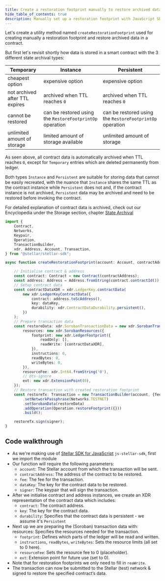 ```yaml
---
title: Create a restoration footprint manually to restore archived data using the JavaScript SDK
hide_table_of_contents: true
description: Manually set up a restoration footprint with JavaScript SDK
---
```


Let's create a utility method named `createRestorationFootprint` used for creating manually a restoration footprint and restore archived data in a contract.

But first let's revisit shortly how data is stored in a smart contract with the 3 different state archival types:

| Temporary | Instance | Persistent |
|----------|----------|----------|
| cheapest option    | expensive option   | expensive option   |
|  not archived after TTL expires    | archived when TTL reaches `0`   | archived when TTL reaches `0`  |
| cannot be restored    | can be restored using the `RestoreFootprintOp` operation   | can be restored using the `RestoreFootprintOp` operation   |
| unlimited amount of storage | limited amount of storage available | unlimited amount of storage |

As seen above, all contract data is automatically archived when TTL reaches `0`, except for `Temporary` entries which are deleted permanently from ledger.

Both types `Instance` and `Persistent` are suitable for storing data that cannot be easily recreated, with the nuance that `Instance` shares the same TTL as the contract instance while `Persistent` does not and, if the contract instance is not archived, `Persistent` data may be archived and need to be restored before invoking the contract.

For detailed explanation of contract data is archived, check out our Encyclopedia under the Storage section, chapter [State Archival](./../../../learn/encyclopedia/storage/state-archival.mdx)
```typescript
import {
    Contract,
    Networks,
    Keypair,
    Operation,
    TransactionBuilder,
    xdr, Address, Account, Transaction,
} from "@stellar/stellar-sdk";

async function createRestorationFootprint(account: Account, contractAddress: string, fee: string, dataKey: xdr.ScVal, signer: Keypair) {

    // Initialise contract & address
    const contract: Contract = new Contract(contractAddress);
    const address: Address = Address.fromString(contract.contractId());
    // Setup contract data
    const contractDataXDR = xdr.LedgerKey.contractData(
        new xdr.LedgerKeyContractData({
            contract: address.toScAddress(),
            key: dataKey,
            durability: xdr.ContractDataDurability.persistent(),
        })
    );
    // Prepare transaction data
    const restoreData: xdr.SorobanTransactionData = new xdr.SorobanTransactionData({
        resources: new xdr.SorobanResources({
            footprint: new xdr.LedgerFootprint({
                readOnly: [],
                readWrite: [contractDataXDR],
            }),
            instructions: 0,
            readBytes: 0,
            writeBytes: 0,
        }),
        resourceFee: xdr.Int64.fromString('0'),
        // @ts-ignore
        ext: new xdr.ExtensionPoint(0),
    });
    // Restore transaction with created restoration footprint
    const restoreTx: Transaction = new TransactionBuilder(account, {fee: fee})
        .setNetworkPassphrase(Networks.TESTNET)
        .setSorobanData(restoreData)
        .addOperation(Operation.restoreFootprint({}))
        .build();

    restoreTx.sign(signer);
}
```

## Code walkthrough

- As we're making use of [Stellar SDK for JavaScript](https://stellar.github.io/js-stellar-sdk/) `js-stellar-sdk`, first we import the module
- Our function will require the following parameters:
    - `account`: The Stellar account from which the transaction will be sent.
    - `contractAddress`: The address of the contract to be restored.
    - `fee`: The fee for the transaction.
    - `dataKey`: The key for the contract data to be restored.
    - `signer`: The keypair that will sign the transaction.
- After we initialise contract and address instances, we create an XDR representation of the contract data which includes:
    - `contract`: The contract address.
    - `key`: The key for the contract data.
    - `durability`: Specifies that the contract data is persistent - we assume it's `Persistent`
- Next up we are preparing the (Soroban) transaction data with:
resources: Specifies the resources needed for the transaction.
    - `footprint`: Defines which parts of the ledger will be read and written.
    - `instructions`, `readBytes`, `writeBytes`: Sets the resource limits (all set to 0 here).
    - `resourceFee`: Sets the resource fee to 0 (placeholder).
    - `ext`: Extension point for future use (set to 0).
- Note that for restoration footprints we only need to fill in `reaWrite`.
- The transaction can now be submitted to the Stellar (test) network & signed to restore the specified contract’s data.
